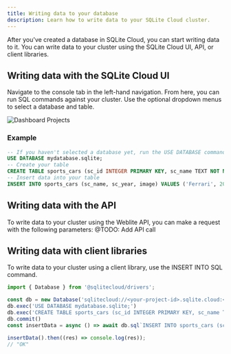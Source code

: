 ```yaml
---
title: Writing data to your database
description: Learn how to write data to your SQLite Cloud cluster.
---
```


After you've created a database in SQLite Cloud, you can start writing data to it. You can write data to your cluster using the SQLite Cloud UI, API, or client libraries.

## Writing data with the SQLite Cloud UI
Navigate to the console tab in the left-hand navigation. From here, you can run SQL commands against your cluster. Use the optional dropdown menus to select a database and table.

![Dashboard Projects](@docs-website-assets/introduction/dashboard_console.png)

### Example
```sql
-- If you haven't selected a database yet, run the USE DATABASE command
USE DATABASE mydatabase.sqlite; 
-- Create your table
CREATE TABLE sports_cars (sc_id INTEGER PRIMARY KEY, sc_name TEXT NOT NULL, sc_year INTEGER NOT NULL, image BLOB);
-- Insert data into your table
INSERT INTO sports_cars (sc_name, sc_year, image) VALUES ('Ferrari', 2021, 'https://example.com/ferrari.jpg');
```

## Writing data with the API
To write data to your cluster using the Weblite API, you can make a request with the following parameters:
@TODO: Add API call

## Writing data with client libraries
To write data to your cluster using a client library, use the INSERT INTO SQL command. 

```javascript
import { Database } from '@sqlitecloud/drivers';

const db = new Database('sqlitecloud://<your-project-id>.sqlite.cloud:<your-host-port>?apikey=<your-api-key>')
db.exec('USE DATABASE mydatabase.sqlite;')
db.exec('CREATE TABLE sports_cars (sc_id INTEGER PRIMARY KEY, sc_name TEXT NOT NULL, sc_year INTEGER NOT NULL, image BLOB);')
db.commit()
const insertData = async () => await db.sql`INSERT INTO sports_cars (sc_name, sc_year, image) VALUES ('Ferrari', 2021, 'https://example.com/ferrari.jpg');`;

insertData().then((res) => console.log(res));
// "OK"
```
